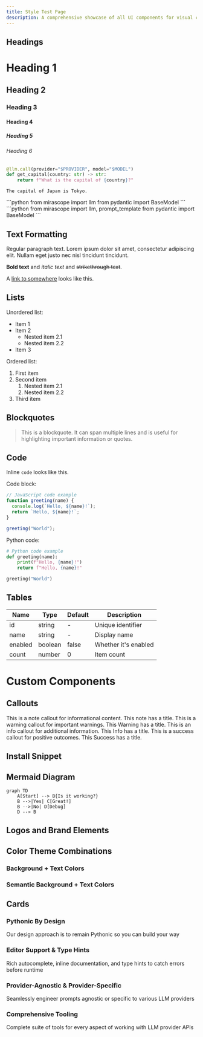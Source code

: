 ```yaml
---
title: Style Test Page
description: A comprehensive showcase of all UI components for visual consistency testing
---
```



## Headings

# Heading 1
## Heading 2
### Heading 3
#### Heading 4
##### Heading 5
###### Heading 6


```python
@llm.call(provider="$PROVIDER", model="$MODEL")
def get_capital(country: str) -> str:
    return f"What is the capital of {country}?"
```

```
The capital of Japan is Tokyo.
```
<TabbedSection showLogo={true}>
<Tab value="Shorthand">
```python
from mirascope import llm
from pydantic import BaseModel
```
</Tab>
<Tab value="Template">
```python
from mirascope import llm, prompt_template
from pydantic import BaseModel
```
</Tab>
</TabbedSection>

<ProviderCodeBlock 
  examplePath="mirascope/getting-started/quickstart/sdk"
  collapsible={true}
  headerText="Official SDK"
/>

## Text Formatting

Regular paragraph text. Lorem ipsum dolor sit amet, consectetur adipiscing elit. Nullam eget justo nec nisl tincidunt tincidunt.

**Bold text** and *italic text* and ~~strikethrough text~~.

A [link to somewhere](#) looks like this.

## Lists

Unordered list:
- Item 1
- Item 2
  - Nested item 2.1
  - Nested item 2.2
- Item 3

Ordered list:
1. First item
2. Second item
   1. Nested item 2.1
   2. Nested item 2.2
3. Third item

## Blockquotes

> This is a blockquote. It can span multiple lines and is useful for highlighting important information or quotes.

## Code

Inline `code` looks like this.

Code block:

```javascript
// JavaScript code example
function greeting(name) {
  console.log(`Hello, ${name}!`);
  return `Hello, ${name}!`;
}

greeting("World");
```

Python code:

```python
# Python code example
def greeting(name):
    print(f"Hello, {name}!")
    return f"Hello, {name}!"

greeting("World")
```

## Tables

<div className="overflow-x-auto">
  <table className="min-w-full divide-y divide-border my-6">
    <thead>
      <tr>
        <th className="px-4 py-2 bg-muted text-left text-sm font-medium">Name</th>
        <th className="px-4 py-2 bg-muted text-left text-sm font-medium">Type</th>
        <th className="px-4 py-2 bg-muted text-left text-sm font-medium">Default</th>
        <th className="px-4 py-2 bg-muted text-left text-sm font-medium">Description</th>
      </tr>
    </thead>
    <tbody>
      <tr>
        <td className="px-4 py-2 border-t border-border">id</td>
        <td className="px-4 py-2 border-t border-border">string</td>
        <td className="px-4 py-2 border-t border-border">-</td>
        <td className="px-4 py-2 border-t border-border">Unique identifier</td>
      </tr>
      <tr>
        <td className="px-4 py-2 border-t border-border">name</td>
        <td className="px-4 py-2 border-t border-border">string</td>
        <td className="px-4 py-2 border-t border-border">-</td>
        <td className="px-4 py-2 border-t border-border">Display name</td>
      </tr>
      <tr>
        <td className="px-4 py-2 border-t border-border">enabled</td>
        <td className="px-4 py-2 border-t border-border">boolean</td>
        <td className="px-4 py-2 border-t border-border">false</td>
        <td className="px-4 py-2 border-t border-border">Whether it's enabled</td>
      </tr>
      <tr>
        <td className="px-4 py-2 border-t border-border">count</td>
        <td className="px-4 py-2 border-t border-border">number</td>
        <td className="px-4 py-2 border-t border-border">0</td>
        <td className="px-4 py-2 border-t border-border">Item count</td>
      </tr>
    </tbody>
  </table>
</div>

# Custom Components

## Callouts


<Note>
  This is a note callout for informational content.
</Note>

<Note title="Take note">
  This note has a title.
</Note>

<Warning>
  This is a warning callout for important warnings.
</Warning>

<Warning title="Take Warning">
  This Warning has a title.
</Warning>

<Info>
  This is an info callout for additional information.
</Info>

<Info title="Take Info">
  This Info has a title.
</Info>

<Success>
  This is a success callout for positive outcomes.
</Success>

<Success title="Take Success">
  This Success has a title.
</Success>


## Install Snippet

<InstallSnippet package="mirascope" />

## Mermaid Diagram

```mermaid
graph TD
    A[Start] --> B{Is it working?}
    B -->|Yes| C[Great!]
    B -->|No| D[Debug]
    D --> B
```

## Logos and Brand Elements

<Logo size="small" />
<Logo size="medium" />
<Logo size="large" />




## Color Theme Combinations

<h3 className="text-xl font-semibold mb-3">Background + Text Colors</h3>
<ColorThemeDisplay
  bgColors={["bg-background", "bg-muted", "bg-accent"]}
  textColors={[
    "text-foreground",
    "text-primary",
    "text-secondary",
    "text-accent-foreground",
    "text-muted-foreground",
  ]}
/>

<h3 className="text-xl font-semibold mb-3">Semantic Background + Text Colors</h3>
<ColorThemeDisplay
  bgColors={["bg-button-primary", "bg-primary", "bg-secondary", "bg-lilypad-green"]}
  textColors={[
    "text-primary-foreground",
    "text-secondary-foreground",
    "text-accent-foreground",
  ]}
/>

## Cards

<div className="grid grid-cols-1 md:grid-cols-2 gap-4 my-6">
  <div className="p-4 border rounded-lg shadow-sm">
    <h3 className="text-lg font-medium mb-2">Pythonic By Design</h3>
    <p>Our design approach is to remain Pythonic so you can build your way</p>
  </div>
  <div className="p-4 border rounded-lg shadow-sm">
    <h3 className="text-lg font-medium mb-2">Editor Support & Type Hints</h3>
    <p>Rich autocomplete, inline documentation, and type hints to catch errors before runtime</p>
  </div>
  <div className="p-4 border rounded-lg shadow-sm">
    <h3 className="text-lg font-medium mb-2">Provider-Agnostic & Provider-Specific</h3>
    <p>Seamlessly engineer prompts agnostic or specific to various LLM providers</p>
  </div>
  <div className="p-4 border rounded-lg shadow-sm">
    <h3 className="text-lg font-medium mb-2">Comprehensive Tooling</h3>
    <p>Complete suite of tools for every aspect of working with LLM provider APIs</p>
  </div>
</div>
